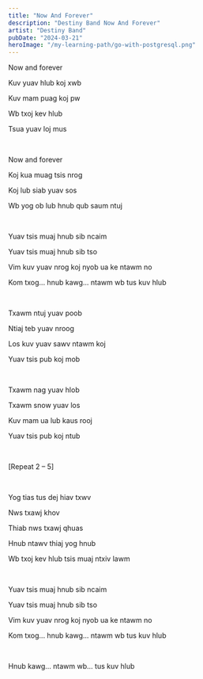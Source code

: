 ```yaml
---
title: "Now And Forever"
description: "Destiny Band Now And Forever"
artist: "Destiny Band"
pubDate: "2024-03-21"
heroImage: "/my-learning-path/go-with-postgresql.png"
---
```


Now and forever

Kuv yuav hlub koj xwb

Kuv mam puag koj pw

Wb txoj kev hlub

Tsua yuav loj mus

<br />

Now and forever

Koj kua muag tsis nrog

Koj lub siab yuav sos

Wb yog ob lub hnub qub saum ntuj

<br />

Yuav tsis muaj hnub sib ncaim

Yuav tsis muaj hnub sib tso

Vim kuv yuav nrog koj nyob ua ke ntawm no

Kom txog... hnub kawg... ntawm wb tus kuv hlub

<br />

Txawm ntuj yuav poob

Ntiaj teb yuav nroog

Los kuv yuav sawv ntawm koj

Yuav tsis pub koj mob

<br />

Txawm nag yuav hlob

Txawm snow yuav los

Kuv mam ua lub kaus rooj

Yuav tsis pub koj ntub

<br />

[Repeat 2 – 5]

<br />

Yog tias tus dej hiav txwv

Nws txawj khov

Thiab nws txawj qhuas

Hnub ntawv thiaj yog hnub

Wb txoj kev hlub tsis muaj ntxiv lawm

<br />

Yuav tsis muaj hnub sib ncaim

Yuav tsis muaj hnub sib tso

Vim kuv yuav nrog koj nyob ua ke ntawm no

Kom txog... hnub kawg... ntawm wb tus kuv hlub

<br />

Hnub kawg... ntawm wb... tus kuv hlub
